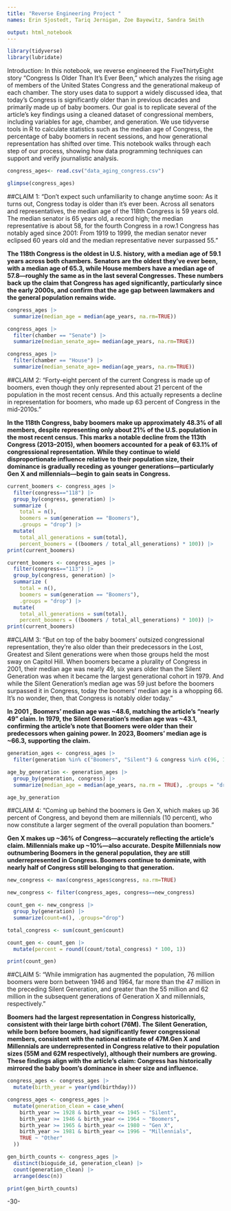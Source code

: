 ```yaml
---
title: "Reverse Engineering Project "
names: Erin Sjostedt, Tariq Jernigan, Zoe Bayewitz, Sandra Smith

output: html_notebook
---
```

```r
library(tidyverse)
library(lubridate)
```

Introduction: In this notebook, we reverse engineered the FiveThirtyEight story “Congress Is Older Than It’s Ever Been,” which analyzes the rising age of members of the United States Congress and the generational makeup of each chamber. The story uses data to support a widely discussed idea, that today’s Congress is significantly older than in previous decades and primarily made up of baby boomers. Our goal is to replicate several of the article’s key findings using a cleaned dataset of congressional members, including variables for age, chamber, and generation. We use tidyverse tools in R to calculate statistics such as the median age of Congress, the percentage of baby boomers in recent sessions, and how generational representation has shifted over time. This notebook walks through each step of our process, showing how data programming techniques can support and verify journalistic analysis.

```r
congress_ages<- read.csv("data_aging_congress.csv")

glimpse(congress_ages)
```
##CLAIM 1: "Don’t expect such unfamiliarity to change anytime soon: As it turns out, Congress today is older than it’s ever been. Across all senators and representatives, the median age of the 118th Congress is 59 years old. The median senator is 65 years old, a record high; the median representative is about 58, for the fourth Congress in a row.1 Congress has notably aged since 2001: From 1919 to 1999, the median senator never eclipsed 60 years old and the median representative never surpassed 55." 

**The 118th Congress is the oldest in U.S. history, with a median age of 59.1 years across both chambers. Senators are the oldest they've ever been, with a median age of 65.3, while House members have a median age of 57.8—roughly the same as in the last several Congresses. These numbers back up the claim that Congress has aged significantly, particularly since the early 2000s, and confirm that the age gap between lawmakers and the general population remains wide.**
```r
congress_ages |>
  summarize(median_age = median(age_years, na.rm=TRUE))
```
```r
congress_ages |>
  filter(chamber == "Senate") |>
  summarize(median_senate_age= median(age_years, na.rm=TRUE))
```
```r
congress_ages |>
  filter(chamber == "House") |>
  summarize(median_senate_age= median(age_years, na.rm=TRUE))
```
##CLAIM 2: "Forty-eight percent of the current Congress is made up of boomers, even though they only represented about 21 percent of the population in the most recent census. And this actually represents a decline in representation for boomers, who made up 63 percent of Congress in the mid-2010s."

**In the 118th Congress, baby boomers make up approximately 48.3% of all members, despite representing only about 21% of the U.S. population in the most recent census. This marks a notable decline from the 113th Congress (2013–2015), when boomers accounted for a peak of 63.1% of congressional representation. While they continue to wield disproportionate influence relative to their population size, their dominance is gradually receding as younger generations—particularly Gen X and millennials—begin to gain seats in Congress.**

```r
current_boomers <- congress_ages |>
  filter(congress=="118") |>
  group_by(congress, generation) |>
  summarize (
    total = n(),
    boomers = sum(generation == "Boomers"), 
    .groups = "drop") |>
  mutate(
    total_all_generations = sum(total),
    percent_boomers = ((boomers / total_all_generations) * 100)) |>
print(current_boomers)
```

```r
current_boomers <- congress_ages |>
  filter(congress=="113") |>
  group_by(congress, generation) |>
  summarize (
    total = n(),
    boomers = sum(generation == "Boomers"), 
    .groups = "drop") |>
  mutate(
    total_all_generations = sum(total),
    percent_boomers = ((boomers / total_all_generations) * 100)) |>
print(current_boomers)
```
##CLAIM 3: “But on top of the baby boomers’ outsized congressional representation, they’re also older than their predecessors in the Lost, Greatest and Silent generations were when those groups held the most sway on Capitol Hill. When boomers became a plurality of Congress in 2001, their median age was nearly 49, six years older than the Silent Generation was when it became the largest generational cohort in 1979. And while the Silent Generation’s median age was 59 just before the boomers surpassed it in Congress, today the boomers’ median age is a whopping 66. It’s no wonder, then, that Congress is notably older today.”

**In 2001 , Boomers' median age was ~48.6, matching the article’s “nearly 49” claim. In 1979, the Silent Generation’s median age was ~43.1, confirming the article’s note that Boomers were older than their predecessors when gaining power. In 2023, Boomers’ median age is ~66.3, supporting the claim.**

```r
generation_ages <- congress_ages |>
  filter(generation %in% c("Boomers", "Silent") & congress %in% c(96, 107, 118))

age_by_generation <- generation_ages |>
  group_by(generation, congress) |>
  summarize(median_age = median(age_years, na.rm = TRUE), .groups = "drop")

age_by_generation
```

##CLAIM 4: "Coming up behind the boomers is Gen X, which makes up 36 percent of Congress, and beyond them are millennials (10 percent), who now constitute a larger segment of the overall population than boomers." 

**Gen X makes up ~36% of Congress—accurately reflecting the article’s claim. Millennials make up ~10%—also accurate. Despite Millennials now outnumbering Boomers in the general population, they are still underrepresented in Congress. Boomers continue to dominate, with nearly half of Congress still belonging to that generation.**

```r

new_congress <- max(congress_ages$congress, na.rm=TRUE) 

new_congress <- filter(congress_ages, congress==new_congress) 

count_gen <- new_congress |>
  group_by(generation) |>
  summarize(count=n(), .groups="drop")

total_congress <- sum(count_gen$count) 

count_gen <- count_gen |> 
  mutate(percent = round((count/total_congress) * 100, 1))

print(count_gen)

```


##CLAIM 5: “While immigration has augmented the population, 76 million boomers were born between 1946 and 1964, far more than the 47 million in the preceding Silent Generation, and greater than the 55 million and 62 million in the subsequent generations of Generation X and millennials, respectively.”

**Boomers had the largest representation in Congress historically, consistent with their large birth cohort (76M). The Silent Generation, while born before boomers, had significantly fewer congressional members, consistent with the national estimate of 47M.Gen X and Millennials are underrepresented in Congress relative to their population sizes (55M and 62M respectively), although their numbers are growing. These findings align with the article’s claim: Congress has historically mirrored the baby boom's dominance in sheer size and influence.**
```r

congress_ages <- congress_ages |>
  mutate(birth_year = year(ymd(birthday)))

congress_ages <- congress_ages |>
  mutate(generation_clean = case_when(
    birth_year >= 1928 & birth_year <= 1945 ~ "Silent",
    birth_year >= 1946 & birth_year <= 1964 ~ "Boomers",
    birth_year >= 1965 & birth_year <= 1980 ~ "Gen X",
    birth_year >= 1981 & birth_year <= 1996 ~ "Millennials",
    TRUE ~ "Other"
  ))

gen_birth_counts <- congress_ages |>
  distinct(bioguide_id, generation_clean) |>
  count(generation_clean) |>
  arrange(desc(n))

print(gen_birth_counts)


```



-30-
